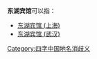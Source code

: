 '''东湖宾馆'''可以指：
* [[东湖宾馆_(上海)|东湖宾馆 (上海)]]
* [[东湖宾馆_(武汉)|东湖宾馆 (武汉)]]
{{disambig}}

[[Category:四字中国地名消歧义|Category:四字中国地名消歧义]]